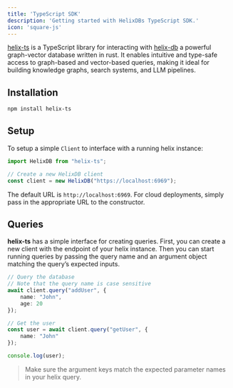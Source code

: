 ```yaml
---
title: 'TypeScript SDK'
description: 'Getting started with HelixDBs TypeScript SDK.'
icon: 'square-js'
---
```


[helix-ts](https://github.com/HelixDB/helix-ts) is a TypeScript library for interacting with [helix-db](https://github.com/HelixDB/helix-db) a powerful graph-vector database written in rust. It enables intuitive and type-safe access to graph-based and vector-based queries, making it ideal for building knowledge graphs, search systems, and LLM pipelines.

## Installation

```bash
npm install helix-ts
```

## Setup
To setup a simple `Client` to interface with a running helix instance:
```typescript
import HelixDB from "helix-ts";

// Create a new HelixDB client 
const client = new HelixDB("https://localhost:6969");
```
The default URL is `http://localhost:6969`. For cloud deployments, simply pass in the appropriate URL to the constructor.

## Queries
**helix-ts** has a simple interface for creating queries. First, you can create a new client with the endpoint of your helix instance.
Then you can start running queries by passing the query name and an argument object matching the query’s expected inputs.

```typescript
// Query the database
// Note that the query name is case sensitive
await client.query("addUser", {
    name: "John",
    age: 20
});

// Get the user
const user = await client.query("getUser", {
    name: "John"
});

console.log(user);
```
> Make sure the argument keys match the expected parameter names in your helix query.

